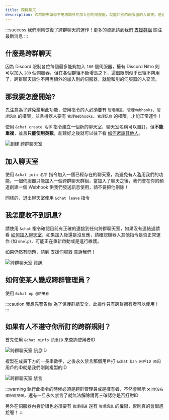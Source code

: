 ---
title: 跨群聊天
description: 跨群聊天讓你不用再額外的加入別的伺服器，就能和別的伺服器的人聊天。透過跨群聊天能夠不用另外加入新的群組，就能和其他群的成員交流。
---


:::success
我們剛剛恢復了跨群聊天的運作！更多的資訊請到我們 [支援群組](https://discord.gg/yeecord) 關注最新消息
:::

## 什麼是跨群聊天

<Adsense/>

因為 Discord 限制各位每個最多能夠加入 `100` 個伺服器，擁有 Discord Nitro 則可以加入 `200` 個伺服器，但在各個群組不斷增長之下，這個限制似乎已經不夠用了，跨群聊天讓你不用再額外的加入別的伺服器，就能和別的伺服器的人交流。

## 那我要怎麼開始?

先注意為了避免濫用此功能，使用指令的人必須要有 `管理頻道`、`管理Webhooks`、`管理訊息` 的權限，並且機器人要有 `管理Webhooks`、`管理訊息` 的權限，才能正常運作！

使用 `&chat create 名字` 指令建立一個新的聊天室，聊天室名稱可以自訂，但**不能重複**，並且**只能使用英數**，創建好之後就可以往下看 [如何邀請其他人](#加入聊天室)。

![創建 跨群聊天室](/img/docs/chat/chat-create.png)

<Adsense/>

## 加入聊天室

使用 `&chat join 名字` 指令加入一個已經存在的聊天室，為避免有人濫用我們的功能，一個伺服器只能加入一個跨群聊天群組，當加入了聊天之後，我們會在你的頻道創建一個 Webhook 供我們發送訊息使用，請不要把他刪除！

同樣的，退出聊天室使用 `&chat leave` 指令

## 我怎麼收不到訊息?

請使用 `&chat` 指令確認目前有正確的連接到任何跨群聊天室，如果沒有連結過請看 [如何加入聊天室](#加入聊天室)，如果加入後還是沒反應，請確認機器人其他指令是否正常運作 (如 `&help`)，可能正在重新啟動或是進行維護。

如果仍然有問題，請到 [支援伺服器](https://yeecord.com/support) 告訴我們！

![跨群聊天室 資訊](/img/docs/chat/chat-info.png)

## 如何使某人變成跨群管理員？

使用 `&chat op @使用者`

:::caution 我想先警告你
為了保護群組安全，此操作只有跨群擁有者可以使用！
:::

## 如果有人不遵守你所訂的跨群規則？

首先使用 `&chat minfo 訊息ID` 來查詢使用者ID

![跨群聊天室 訊息ID](https://media.discordapp.net/attachments/856382888089747520/988043525578977290/IMG_2393.png)

複製在成員下方的一長串數字，之後永久禁言那個用戶打 `&chat ban 用戶ID 原因` 用戶的ID就是我們剛剛複製的ID

![跨群聊天室 禁言](https://media.discordapp.net/attachments/856382888089747520/988046033684676688/IMG_2394.png)

:::warning
執行此指令的時候必須是跨群管理員或是擁有者，不然會顯示 `❌|你沒有權限這麼做`，還有一旦永久禁言了就無法解除請再三確認你是否打對ID

另外在伺服器內身份組也必須要有 `管理頻道` 還有 `管理訊息` 的權限，否則真的會很尷尬喔！
:::

<Adsense/>

